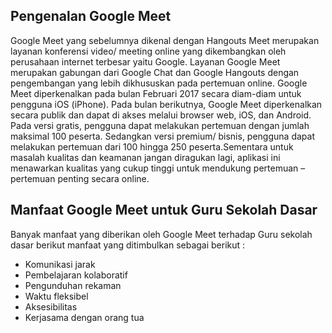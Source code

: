 ## Pengenalan Google Meet


Google Meet yang sebelumnya dikenal dengan Hangouts Meet merupakan layanan 
konferensi video/ meeting online yang dikembangkan oleh perusahaan internet 
terbesar yaitu Google. Layanan Google Meet merupakan gabungan dari 
Google Chat dan Google Hangouts dengan pengembangan yang lebih dikhususkan 
pada pertemuan online. Google Meet diperkenalkan pada bulan Februari 2017 secara 
diam-diam untuk pengguna iOS (iPhone). Pada bulan berikutnya, 
Google Meet diperkenalkan secara publik dan dapat di akses melalui 
browser web, iOS, dan Android. Pada versi gratis, pengguna dapat melakukan 
pertemuan dengan jumlah maksimal 100 peserta. Sedangkan versi premium/ bisnis, 
pengguna dapat melakukan pertemuan dari 100 hingga 250 peserta.Sementara untuk 
masalah kualitas dan keamanan jangan diragukan lagi, aplikasi ini menawarkan 
kualitas yang cukup tinggi untuk mendukung pertemuan – pertemuan penting secara online.


## Manfaat Google Meet untuk Guru Sekolah Dasar

Banyak manfaat yang diberikan oleh Google Meet terhadap Guru sekolah dasar
berikut manfaat yang ditimbulkan sebagai berikut :

- Komunikasi jarak 
- Pembelajaran kolaboratif
- Pengunduhan rekaman
- Waktu fleksibel
- Aksesibilitas
- Kerjasama dengan orang tua

